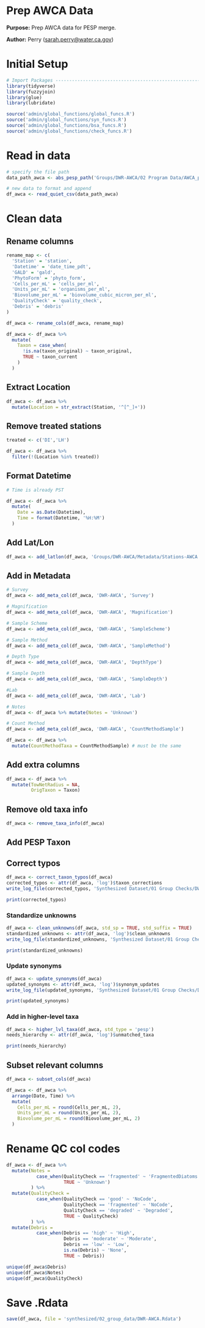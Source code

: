 # Prep AWCA Data

**Purpose:** Prep AWCA data for PESP merge.

**Author:** Perry ([sarah.perry\@water.ca.gov](mailto:sarah.perry@water.ca.gov){.email})

# Initial Setup
```r
# Import Packages ---------------------------------------------------------
library(tidyverse)
library(fuzzyjoin)
library(glue)
library(lubridate)

source('admin/global_functions/global_funcs.R')
source('admin/global_functions/syn_funcs.R')
source('admin/global_functions/bsa_funcs.R')
source('admin/global_functions/check_funcs.R')
```

# Read in data
```r
# specify the file path
data_path_awca <- abs_pesp_path('Groups/DWR-AWCA/02 Program Data/AWCA_program_draft.csv')

# new data to format and append
df_awca <- read_quiet_csv(data_path_awca)
```

# Clean data

## Rename columns
```r
rename_map <- c(
  'Station' = 'station',
  'Datetime' = 'date_time_pdt',
  'GALD' = 'gald',
  'PhytoForm' = 'phyto_form',
  'Cells_per_mL' = 'cells_per_ml',
  'Units_per_mL' = 'organisms_per_ml',
  'Biovolume_per_mL' = 'biovolume_cubic_micron_per_ml',
  'QualityCheck' = 'quality_check',
  'Debris' = 'debris'
)

df_awca <- rename_cols(df_awca, rename_map)

df_awca <- df_awca %>%
  mutate(
    Taxon = case_when(
      !is.na(taxon_original) ~ taxon_original,
      TRUE ~ taxon_current
    )
  )
```

## Extract Location
```r
df_awca <- df_awca %>%
  mutate(Location = str_extract(Station, '^[^_]+'))
```

## Remove treated stations
```r
treated <- c('DI','LH')

df_awca <- df_awca %>%
  filter(!(Location %in% treated))
```

## Format Datetime
```r
# Time is already PST

df_awca <- df_awca %>%
  mutate(
    Date = as.Date(Datetime),
    Time = format(Datetime, '%H:%M')
  )
```

## Add Lat/Lon
```r
df_awca <- add_latlon(df_awca, 'Groups/DWR-AWCA/Metadata/Stations-AWCA.csv')
```

## Add in Metadata
```r
# Survey
df_awca <- add_meta_col(df_awca, 'DWR-AWCA', 'Survey')

# Magnification
df_awca <- add_meta_col(df_awca, 'DWR-AWCA', 'Magnification')

# Sample Scheme
df_awca <- add_meta_col(df_awca, 'DWR-AWCA', 'SampleScheme')

# Sample Method
df_awca <- add_meta_col(df_awca, 'DWR-AWCA', 'SampleMethod')

# Depth Type
df_awca <- add_meta_col(df_awca, 'DWR-AWCA', 'DepthType')

# Sample Depth
df_awca <- add_meta_col(df_awca, 'DWR-AWCA', 'SampleDepth')

#Lab
df_awca <- add_meta_col(df_awca, 'DWR-AWCA', 'Lab')

# Notes
df_awca <- df_awca %>% mutate(Notes = 'Unknown')

# Count Method
df_awca <- add_meta_col(df_awca, 'DWR-AWCA', 'CountMethodSample')

df_awca <- df_awca %>%
  mutate(CountMethodTaxa = CountMethodSample) # must be the same
```

## Add extra columns
```r
df_awca <- df_awca %>% 
  mutate(TowNetRadius = NA,
         OrigTaxon = Taxon)
```

## Remove old taxa info
```r
df_awca <- remove_taxa_info(df_awca)
```

## Add PESP Taxon
## Correct typos
```r
df_awca <- correct_taxon_typos(df_awca)
corrected_typos <- attr(df_awca, 'log')$taxon_corrections
write_log_file(corrected_typos, 'Synthesized Dataset/01 Group Checks/DWR-AWCA/tables/AWCA_corrected_typos.csv')

print(corrected_typos)
```

### Standardize unknowns
```r
df_awca <- clean_unknowns(df_awca, std_sp = TRUE, std_suffix = TRUE)
standardized_unknowns <- attr(df_awca, 'log')$clean_unknowns
write_log_file(standardized_unknowns, 'Synthesized Dataset/01 Group Checks/DWR-AWCA/tables/AWCA_standardized_unknowns.csv')

print(standardized_unknowns)
```

### Update synonyms
```r
df_awca <- update_synonyms(df_awca)
updated_synonyms <- attr(df_awca, 'log')$synonym_updates
write_log_file(updated_synonyms, 'Synthesized Dataset/01 Group Checks/DWR-AWCA/tables/AWCA_updated_synonyms.csv')

print(updated_synonyms)
```

### Add in higher-level taxa
```r
df_awca <- higher_lvl_taxa(df_awca, std_type = 'pesp')
needs_hierarchy <- attr(df_awca, 'log')$unmatched_taxa

print(needs_hierarchy)
```

## Subset relevant columns
```r
df_awca <- subset_cols(df_awca)

df_awca <- df_awca %>%
  arrange(Date, Time) %>%
  mutate(
    Cells_per_mL = round(Cells_per_mL, 2),
    Units_per_mL = round(Units_per_mL, 2),
    Biovolume_per_mL = round(Biovolume_per_mL, 2)
  )
```

# Rename QC col codes
```r
df_awca <- df_awca %>%
  mutate(Notes =
           case_when(QualityCheck == 'fragmented' ~ 'FragmentedDiatoms',
                     TRUE ~ 'Unknown')
         ) %>%
  mutate(QualityCheck =
           case_when(QualityCheck == 'good' ~ 'NoCode',
                     QualityCheck == 'fragmented' ~ 'NoCode',
                     QualityCheck == 'degraded' ~ 'Degraded',
                     TRUE ~ QualityCheck)
         ) %>%
  mutate(Debris =
           case_when(Debris == 'high' ~ 'High',
                     Debris == 'moderate' ~ 'Moderate',
                     Debris == 'low' ~ 'Low',
                     is.na(Debris) ~ 'None',
                     TRUE ~ Debris))

unique(df_awca$Debris)
unique(df_awca$Notes)
unique(df_awca$QualityCheck)
```


# Save .Rdata
```r
save(df_awca, file = 'synthesized/02_group_data/DWR-AWCA.Rdata')
```
